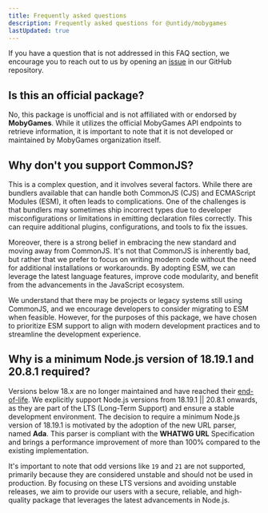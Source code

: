 ```yaml
---
title: Frequently asked questions
description: Frequently asked questions for @untidy/mobygames
lastUpdated: true
---
```


If you have a question that is not addressed in this FAQ section, we encourage you to reach out to
us by opening an [issue](https://github.com/falsepopsky/mobygames/issues/new/choose) in our GitHub
repository.

## Is this an official package?

No, this package is unofficial and is not affiliated with or endorsed by **MobyGames**. While it utilizes
the official MobyGames API endpoints to retrieve information, it is important to note that it is not
developed or maintained by MobyGames organization itself.

## Why don't you support CommonJS?

This is a complex question, and it involves several factors. While there are bundlers available that
can handle both CommonJS (CJS) and ECMAScript Modules (ESM), it often leads to complications. One of
the challenges is that bundlers may sometimes ship incorrect types due to developer
misconfigurations or limitations in emitting declaration files correctly. This can require
additional plugins, configurations, and tools to fix the issues.

Moreover, there is a strong belief in embracing the new standard and moving away from CommonJS. It's
not that CommonJS is inherently bad, but rather that we prefer to focus on writing modern code
without the need for additional installations or workarounds. By adopting ESM, we can leverage the
latest language features, improve code modularity, and benefit from the advancements in the
JavaScript ecosystem.

We understand that there may be projects or legacy systems still using CommonJS, and we encourage
developers to consider migrating to ESM when feasible. However, for the purposes of this package, we
have chosen to prioritize ESM support to align with modern development practices and to streamline
the development experience.

## Why is a minimum Node.js version of 18.19.1 and 20.8.1 required?

Versions below 18.x are no longer maintained and have reached their [end-of-life](https://github.com/nodejs/release#release-schedule). We explicitly support Node.js versions from 18.19.1 || 20.8.1 onwards, as they are part of the LTS (Long-Term Support) and ensure a stable development environment. The decision to require a minimum Node.js version of 18.19.1 is motivated by the adoption of the new URL parser, named **Ada**. This parser is compliant with the **WHATWG URL** Specification and brings a performance improvement of more than 100% compared to the existing implementation.

It's important to note that odd versions like `19` and `21` are not supported, primarily because they are considered unstable and should not be used in production. By focusing on these LTS versions and avoiding unstable releases, we aim to provide our users with a secure, reliable, and high-quality package that leverages the latest advancements in Node.js.
